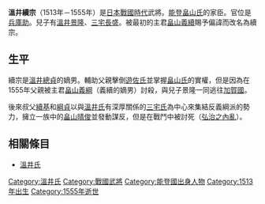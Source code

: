 {{unreferenced|time=2013-05-24T09:09:20+00:00}}
{{japanese|japanese=温井 続宗|kana=ぬくい つぐむね|romaji=Nukui Tsugumune|舊寫=溫井 續宗}}
'''溫井續宗'''（1513年－1555年）是[[日本戰國時代|日本戰國時代]]武將。[[能登國|能登]][[畠山氏|畠山氏]]的家臣。官位是[[兵庫助|兵庫助]]。兒子有[[溫井景隆|溫井景隆]]、[[三宅長盛|三宅長盛]]。被最初的主君[[畠山義續|畠山義續]]賜予偏諱而改名為續宗。

== 生平 ==
續宗是[[溫井總貞|溫井總貞]]的嫡男。輔助父親擊倒[[遊佐氏|遊佐氏]]並掌握[[畠山氏|畠山氏]]的實權，但是因為在1555年父親被主君[[畠山義綱|畠山義綱]]（義續的嫡男）討殺，與兒子景隆一同逃往[[加賀國|加賀國]]。

後來叔父[[溫井續基|續基]]和[[溫井綱貞|綱貞]]以與[[溫井氏|溫井氏]]有深厚關係的[[三宅氏|三宅氏]]為中心來集結反義綱派的勢力，擁立一族中的[[畠山晴俊|畠山晴俊]]並發動謀反，但是在戰鬥中被討死（[[弘治之內亂|弘治之內亂]]）。

== 相關條目 ==
*[[溫井氏|溫井氏]]

[[Category:溫井氏|Category:溫井氏]]
[[Category:戰國武將|Category:戰國武將]]
[[Category:能登國出身人物|Category:能登國出身人物]]
[[Category:1513年出生|Category:1513年出生]]
[[Category:1555年逝世|Category:1555年逝世]]